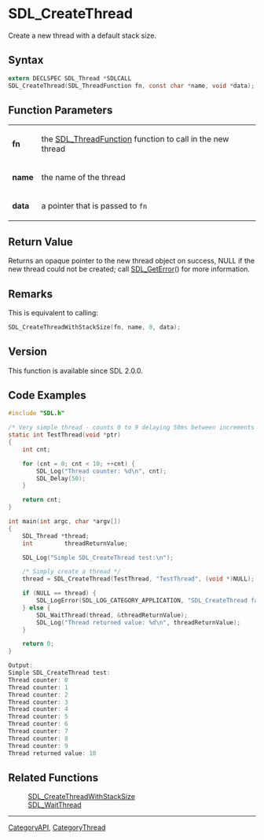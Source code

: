 = SDL_CreateThread =

Create a new thread with a default stack size.

== Syntax ==

<syntaxhighlight lang='c'>
extern DECLSPEC SDL_Thread *SDLCALL
SDL_CreateThread(SDL_ThreadFunction fn, const char *name, void *data);
</syntaxhighlight>

== Function Parameters ==

{|
|'''fn'''
|the [[SDL_ThreadFunction]] function to call in the new thread
|-
|'''name'''
|the name of the thread
|-
|'''data'''
|a pointer that is passed to <code>fn</code>
|}

== Return Value ==

Returns an opaque pointer to the new thread object on success, NULL if the
new thread could not be created; call [[SDL_GetError]]() for more
information.

== Remarks ==

This is equivalent to calling:

<syntaxhighlight lang='c'>
SDL_CreateThreadWithStackSize(fn, name, 0, data);
</syntaxhighlight>

== Version ==

This function is available since SDL 2.0.0.

== Code Examples ==

<syntaxhighlight lang='c'>
#include "SDL.h"

/* Very simple thread - counts 0 to 9 delaying 50ms between increments */
static int TestThread(void *ptr)
{
    int cnt;

    for (cnt = 0; cnt < 10; ++cnt) {
        SDL_Log("Thread counter: %d\n", cnt);
        SDL_Delay(50);
    }

    return cnt;
}

int main(int argc, char *argv[])
{
    SDL_Thread *thread;
    int         threadReturnValue;

    SDL_Log("Simple SDL_CreateThread test:\n");

    /* Simply create a thread */
    thread = SDL_CreateThread(TestThread, "TestThread", (void *)NULL);

    if (NULL == thread) {
        SDL_LogError(SDL_LOG_CATEGORY_APPLICATION, "SDL_CreateThread failed: %s\n", SDL_GetError());
    } else {
        SDL_WaitThread(thread, &threadReturnValue);
        SDL_Log("Thread returned value: %d\n", threadReturnValue);
    }

    return 0;
}
</syntaxhighlight>
<syntaxhighlight lang='c'>
Output:
Simple SDL_CreateThread test:
Thread counter: 0
Thread counter: 1
Thread counter: 2
Thread counter: 3
Thread counter: 4
Thread counter: 5
Thread counter: 6
Thread counter: 7
Thread counter: 8
Thread counter: 9
Thread returned value: 10
</syntaxhighlight>

== Related Functions ==

:[[SDL_CreateThreadWithStackSize]]
:[[SDL_WaitThread]]

----
[[CategoryAPI]], [[CategoryThread]]


